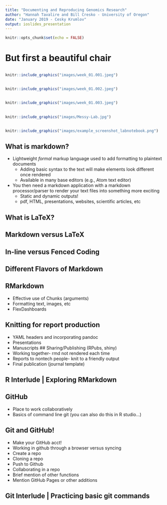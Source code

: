 ```yaml
---
title: "Documenting and Reproducing Genomics Research"
author: "Hannah Tavalire and Bill Cresko - University of Oregon"
date: "January 2019 - Cesky Krumlov"
output: ioslides_presentation
---
```


```r
knitr::opts_chunk$set(echo = FALSE)
```

# But first a beautiful chair

## {.flexbox .vcenter}

```r
knitr::include_graphics("images/week_01.001.jpeg")
```

## {.flexbox .vcenter}

```r
knitr::include_graphics("images/week_01.002.jpeg")
```

## {.flexbox .vcenter}

```r
knitr::include_graphics("images/week_01.003.jpeg")
```

## {.flexbox .vcenter}

```r
knitr::include_graphics("images/Messy-Lab.jpg")
```


## {.flexbox .vcenter}

```r
knitr::include_graphics("images/example_screenshot_labnotebook.png")
```


## What is markdown?  {.flexbox .vcenter}
- Lightweight _formal_ markup language used to add formatting to plaintext documents
    - Adding basic syntax to the text will make elements look different once rendered
    - Available in many base editors (e.g., Atom text editor)
- You then need a markdown application with a markdown processor/parser to render your text files into something more exciting
    - Static and dynamic outputs!
    - pdf, HTML, presentations, websites, scientific articles, etc

## What is LaTeX?  {.flexbox .vcenter}


## Markdown versus LaTeX {.flexbox .vcenter}


## In-line versus Fenced Coding {.flexbox .vcenter}


## Different Flavors of Markdown {.flexbox .vcenter}


## RMarkdown
- Effective use of Chunks (arguments)
- Formatting text, images, etc
- FlexDashboards

## Knitting for report production
- YAML headers and incorporating pandoc
- Presentations
- Manuscripts
## Sharing/Publishing (RPubs, shiny)
- Working together- rmd not rendered each time
- Reports to nontech people- knit to a friendly output
- Final publication (journal template)

## R Interlude | Exploring RMarkdown


## GitHub
- Place to work collaboratively
- Basics of command line git (you can also do this in R studio...)

## Git and GitHub!
- Make your GitHub acct!
- Working in github through a browser versus syncing
- Create a repo
- Cloning a repo
- Push to Github
- Collaborating in a repo
- Brief mention of other functions
- Mention GitHub Pages or other additions

## Git Interlude | Practicing basic git commands

